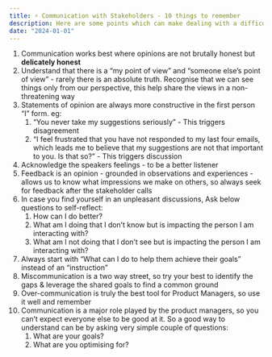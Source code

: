 ```yaml
---
title: ⚡ Communication with Stakeholders - 10 things to remember
description: Here are some points which can make dealing with a difficult stakeholder communication a little bit easier, these points have generally helped me stay on track and lead the communication with greater empathy towards my stakeholders.
date: "2024-01-01"
---
```


1. Communication works best where opinions are not brutally honest but **delicately honest**
2. Understand that there is a “my point of view” and “someone else’s point of view” - rarely there is an absolute truth. Recognise that we can see things only from our perspective, this help share the views in a non-threatening way
3. Statements of opinion are always more constructive in the first person “I” form. eg:
    1. “You never take my suggestions seriously” - This triggers disagreement
    2. “I feel frustrated that you have not responded to my last four emails, which leads me to believe that my suggestions are not that important to you. Is that so?” - This triggers discussion
4. Acknowledge the speakers feelings - to be a better listener
5. Feedback is an opinion - grounded in observations and experiences - allows us to know what impressions we make on others, so always seek for feedback after the stakeholder calls
6. In case you find yourself in an unpleasant discussions, Ask below questions to self-reflect:
    1. How can I do better?
    2. What am I doing that I don’t know but is impacting the person I am interacting with?
    3. What am I not doing that I don’t see but is impacting the person I am interacting with?
7. Always start with “What can I do to help them achieve their goals” instead of an “instruction”
8. Miscommunication is a two way street, so try your best to identify the gaps & leverage the shared goals to find a common ground
9. Over-communication is truly the best tool for Product Managers, so use it well and remember
10. Communication is a major role played by the product managers, so you can’t expect everyone else to be good at it. So a good way to understand can be by asking very simple couple of questions:
    1. What are your goals?
    2. What are you optimising for?